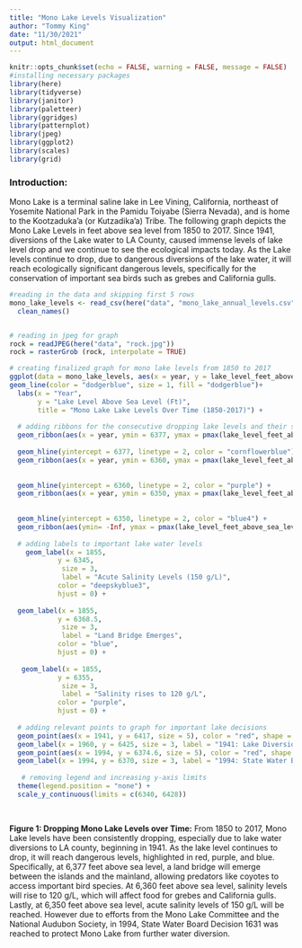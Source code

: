 ```yaml
---
title: "Mono Lake Levels Visualization"
author: "Tommy King"
date: "11/30/2021"
output: html_document
---
```


```r
knitr::opts_chunk$set(echo = FALSE, warning = FALSE, message = FALSE)
#installing necessary packages
library(here)
library(tidyverse)
library(janitor)
library(paletteer)
library(ggridges)
library(patternplot)
library(jpeg)
library(ggplot2)
library(scales)
library(grid)

```

### Introduction: 
 Mono Lake is a terminal saline lake in Lee Vining, California, northeast of Yosemite National Park in the Pamidu Toiyabe (Sierra Nevada), and is home to the Kootzaduka’a (or Kutzadika’a) Tribe. The following graph depicts the Mono Lake Levels in feet above sea level from 1850 to 2017. Since 1941, diversions of the Lake water to LA County, caused immense levels of lake level drop and we continue to see the ecological impacts today. As the Lake levels continue to drop, due to dangerous diversions of the lake water, it will reach ecologically significant dangerous levels, specifically for the conservation of important sea birds such as grebes and California gulls. 
```r
#reading in the data and skipping first 5 rows
mono_lake_levels <- read_csv(here("data", "mono_lake_annual_levels.csv"), skip = 5) %>%
  clean_names() 


# reading in jpeg for graph
rock = readJPEG(here("data", "rock.jpg"))
rock = rasterGrob (rock, interpolate = TRUE)

```

```r

# creating finalized graph for mono lake levels from 1850 to 2017
ggplot(data = mono_lake_levels, aes(x = year, y = lake_level_feet_above_sea_level)) +
geom_line(color = "dodgerblue", size = 1, fill = "dodgerblue")+ 
  labs(x = "Year", 
       y = "Lake Level Above Sea Level (Ft)", 
       title = "Mono Lake Lake Levels Over Time (1850-2017)") +
  
  # adding ribbons for the consecutive dropping lake levels and their significance
  geom_ribbon(aes(x = year, ymin = 6377, ymax = pmax(lake_level_feet_above_sea_level, 6377)), color = "blue", fill = "deepskyblue4", alpha = 0.5)+
  
  geom_hline(yintercept = 6377, linetype = 2, color = "cornflowerblue") + 
  geom_ribbon(aes(x = year, ymin = 6360, ymax = pmax(lake_level_feet_above_sea_level, 6360)), color = "deepskyblue", fill = "deepskyblue3", alpha = 0.3)+
  
  
  geom_hline(yintercept = 6360, linetype = 2, color = "purple") + 
  geom_ribbon(aes(x = year, ymin = 6350, ymax = pmax(lake_level_feet_above_sea_level, 6350)), color = "deepskyblue", fill = "deepskyblue2", alpha = 0.2)+
  
  
  geom_hline(yintercept = 6350, linetype = 2, color = "blue4") +
  geom_ribbon(aes(ymin= -Inf, ymax = pmax(lake_level_feet_above_sea_level, 6350)), fill = "deepskyblue1", alpha = 0.1)+
   
  # adding labels to important lake water levels
    geom_label(x = 1855, 
            y = 6345,
             size = 3,
             label = "Acute Salinity Levels (150 g/L)", 
            color = "deepskyblue3", 
            hjust = 0) + 
  
  geom_label(x = 1855, 
            y = 6368.5,
             size = 3,
             label = "Land Bridge Emerges", 
            color = "blue", 
            hjust = 0) +
  
   geom_label(x = 1855, 
            y = 6355,
             size = 3,
             label = "Salinity rises to 120 g/L", 
            color = "purple", 
            hjust = 0) +
  
  # adding relevant points to graph for important lake decisions
  geom_point(aes(x = 1941, y = 6417, size = 5), color = "red", shape = 18) +
  geom_label(x = 1960, y = 6425, size = 3, label = "1941: Lake Diversions Begin") +
  geom_point(aes(x = 1994, y = 6374.6, size = 5), color = "red", shape = 18) +
  geom_label(x = 1994, y = 6370, size = 3, label = "1994: State Water Board Decision 1631") +
 
   # removing legend and increasing y-axis limits
  theme(legend.position = "none") + 
  scale_y_continuous(limits = c(6340, 6428))
  
  
```

**Figure 1: Dropping Mono Lake Levels over Time:** From 1850 to 2017,
      Mono Lake levels have been consistently dropping, especially due to lake water 
      diversions to LA county, beginning in 1941. As the lake level continues to drop, 
      it will reach dangerous levels, highlighted in red, purple, and blue. 
      Specifically, at 6,377 feet above sea level, a land bridge will emerge between the 
      islands and the mainland, allowing predators like coyotes to access important bird species. 
      At 6,360 feet above sea level, salinity levels will rise to 120 g/L,
      which will affect food for grebes and California gulls. 
      Lastly, at 6,350 feet above sea level, acute salinity levels of 150 g/L will be reached. However due to efforts from the Mono Lake Committee and the National Audubon Society, in 1994, State Water Board Decision 1631 was reached to protect Mono Lake from further water diversion. 
